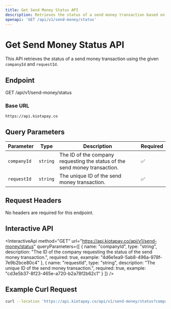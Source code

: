 ```yaml
---
title: Get Send Money Status API
description: Retrieves the status of a send money transaction based on `companyId` and `requestId`.
openapi: 'GET /api/v1/send-money/status'
---
```


# Get Send Money Status API

This API retrieves the status of a send money transaction using the given `companyId` and `requestId`.

## Endpoint

GET /api/v1/send-money/status


### Base URL

`https://api.kiotapay.co`

## Query Parameters

| Parameter   | Type     | Description                         | Required |
|-------------|----------|-------------------------------------|----------|
| `companyId` | `string` | The ID of the company requesting the status of the send money transaction. | ✅       |
| `requestId` | `string` | The unique ID of the send money transaction. | ✅       |

## Request Headers

No headers are required for this endpoint.

## Interactive API

<InteractiveApi
  method="GET"
  url="https://api.kiotapay.co/api/v1/send-money/status"
  queryParameters={[
    {
      name: "companyId",
      type: "string",
      description: "The ID of the company requesting the status of the send money transaction.",
      required: true,
      example: "4d6e1ea9-5ab8-496a-978f-7e9b2bce80c4"
    },
    {
      name: "requestId",
      type: "string",
      description: "The unique ID of the send money transaction.",
      required: true,
      example: "cd3e5b37-8f23-465e-a720-b2a78f2b62c1"
    }
  ]}
/>

## Example Curl Request

```bash
curl --location 'https://api.kiotapay.co/api/v1/send-money/status?companyId=4d6e1ea9-5ab8-496a-978f-7e9b2bce80c4&requestId=cd3e5b37-8f23-465e-a720-b2a78f2b62c1'
